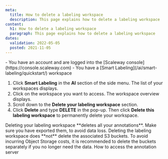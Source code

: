 ```yaml
---
meta:
  title: How to delete a labeling workspace
  description: This page explains how to delete a labeling workspace
content:
  h1: How to delete a labeling workspace
  paragraph: This page explains how to delete a labeling workspace
dates:
  validation: 2022-05-05
  posted: 2021-11-05
---
```


<Message type="requirement">
  - You have an account and are logged into the [Scaleway console](https://console.scaleway.com)  
  - You have a [Smart Labeling](/ai/smart-labeling/quickstart/) workspace
</Message>

1. Click **Smart Labeling** in the **AI** section of the side menu. The list of your workspaces displays.
2. Click on the workspace you want to access. The workspace overview displays.
3. Scroll down to the **Delete your labeling workspace** section. 
4. Click **Delete** and type **DELETE** in the pop-up. Then click **Delete this labeling workspace** to permanently delete your workspace.
  <Message type="important">
    Deleting your labeling workspace **deletes all your annotations**. Make sure you have exported them, to avoid data loss.
  </Message>

  <Message type="note">
    Deleting the labeling workspace does **not** delete the associated S3 buckets. To avoid incurring Object Storage costs, it is recommended to delete the buckets separately if you no longer need the data.
  </Message>


<Navigation title="See Also">
  <PreviousButton to="/ai/smart-labeling/how-to/access-annotation-server/">How to access the annotation server</PreviousButton>
</Navigation>

